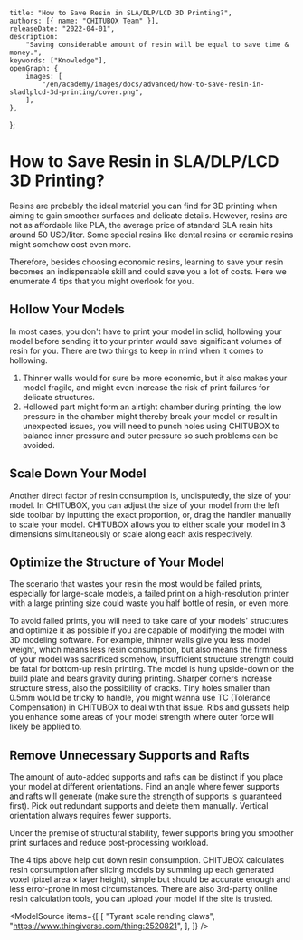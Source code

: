 
	title: "How to Save Resin in SLA/DLP/LCD 3D Printing?",
	authors: [{ name: "CHITUBOX Team" }],
	releaseDate: "2022-04-01",
	description:
		"Saving considerable amount of resin will be equal to save time & money.",
	keywords: ["Knowledge"],
	openGraph: {
		images: [
			"/en/academy/images/docs/advanced/how-to-save-resin-in-sladlplcd-3d-printing/cover.png",
		],
	},
};

# How to Save Resin in SLA/DLP/LCD 3D Printing?

Resins are probably the ideal material you can find for 3D printing when aiming to gain smoother surfaces and delicate details. However, resins are not as affordable like PLA, the average price of standard SLA resin hits around 50 USD/liter. Some special resins like dental resins or ceramic resins might somehow cost even more.

Therefore, besides choosing economic resins, learning to save your resin becomes an indispensable skill and could save you a lot of costs. Here we enumerate 4 tips that you might overlook for you.

## Hollow Your Models

In most cases, you don't have to print your model in solid, hollowing your model before sending it to your printer would save significant volumes of resin for you. There are two things to keep in mind when it comes to hollowing.

1. Thinner walls would for sure be more economic, but it also makes your model fragile, and might even increase the risk of print failures for delicate structures.
1. Hollowed part might form an airtight chamber during printing, the low pressure in the chamber might thereby break your model or result in unexpected issues, you will need to punch holes using CHITUBOX to balance inner pressure and outer pressure so such problems can be avoided.

<ImageContainer>
	<AntdImage
		alt="hollowed model"
		src={
			"/en/academy/images/docs/advanced/how-to-save-resin-in-sladlplcd-3d-printing/hollowed-model.png"
		}
	/>
</ImageContainer>

## Scale Down Your Model

Another direct factor of resin consumption is, undisputedly, the size of your model. In CHITUBOX, you can adjust the size of your model from the left side toolbar by inputting the exact proportion, or, drag the handler manually to scale your model. CHITUBOX allows you to either scale your model in 3 dimensions simultaneously or scale along each axis respectively.

<ImageContainer>
	<AntdImage
		alt="scale down the model"
		src={
			"/en/academy/images/docs/advanced/how-to-save-resin-in-sladlplcd-3d-printing/scale-down-the-model.gif"
		}
	/>
</ImageContainer>

## Optimize the Structure of Your Model

The scenario that wastes your resin the most would be failed prints, especially for large-scale models, a failed print on a high-resolution printer with a large printing size could waste you half bottle of resin, or even more.

To avoid failed prints, you will need to take care of your models' structures and optimize it as possible if you are capable of modifying the model with 3D modeling software. For example, thinner walls give you less model weight, which means less resin consumption, but also means the firmness of your model was sacrificed somehow, insufficient structure strength could be fatal for bottom-up resin printing. The model is hung upside-down on the build plate and bears gravity during printing. Sharper corners increase structure stress, also the possibility of cracks. Tiny holes smaller than 0.5mm would be tricky to handle, you might wanna use TC (Tolerance Compensation) in CHITUBOX to deal with that issue. Ribs and gussets help you enhance some areas of your model strength where outer force will likely be applied to.

<ImageContainer>
	<AntdImage
		alt="ribs and gussets"
		src={
			"/en/academy/images/docs/advanced/how-to-save-resin-in-sladlplcd-3d-printing/ribs-and-gussets.png"
		}
	/>
</ImageContainer>

## Remove Unnecessary Supports and Rafts

The amount of auto-added supports and rafts can be distinct if you place your model at different orientations. Find an angle where fewer supports and rafts will generate (make sure the strength of supports is guaranteed first). Pick out redundant supports and delete them manually. Vertical orientation always requires fewer supports.

<DocsColumnContainer>
	<DocsColumn>
		<div className="flex flex-col items-center justify-center w-[400px] gap-2">
			<div
				className="flex items-center
				drop-shadow-lg"
			>
				<AntdImage
					alt="more auto-supports"
					src={
						"/en/academy/images/docs/advanced/how-to-save-resin-in-sladlplcd-3d-printing/more-auto-supports.png"
					}
				/>
			</div>
		</div>
	</DocsColumn>
	<DocsColumn>
		<div className="flex flex-col items-center justify-center w-[321px] gap-2">
			<div
				className="flex items-center
				drop-shadow-lg"
			>
				<AntdImage
					alt="less auto-supports"
					src={
						"/en/academy/images/docs/advanced/how-to-save-resin-in-sladlplcd-3d-printing/less-auto-supports.png"
					}
				/>
			</div>
		</div>
	</DocsColumn>
</DocsColumnContainer>

Under the premise of structural stability, fewer supports bring you smoother print surfaces and reduce post-processing workload.

The 4 tips above help cut down resin consumption. CHITUBOX calculates resin consumption after slicing models by summing up each generated voxel (pixel area × layer height), simple but should be accurate enough and less error-prone in most circumstances. There are also 3rd-party online resin calculation tools, you can upload your model if the site is trusted.

<ImageContainer>
	<AntdImage
		alt="resin consumption"
		src={
			"/en/academy/images/docs/advanced/how-to-save-resin-in-sladlplcd-3d-printing/resin-consumption.png"
		}
	/>
</ImageContainer>

<ModelSource
	items={[
		[
			"Tyrant scale rending claws",
			"https://www.thingiverse.com/thing:2520821",
		],
	]}
/>

